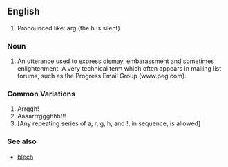 ==English==
#Pronounced like: arg (the h is silent)

===Noun===
#An utterance used to express dismay, embarassment and sometimes enlightenment.  A very technical term which often appears in mailing list forums, such as the Progress Email Group (www.peg.com).

===Common Variations===
#Arrggh!
#Aaaarrrggghhh!!!
#[Any repeating series of a, r, g, h, and !, in sequence, is allowed]

===See also===
*[[blech]]